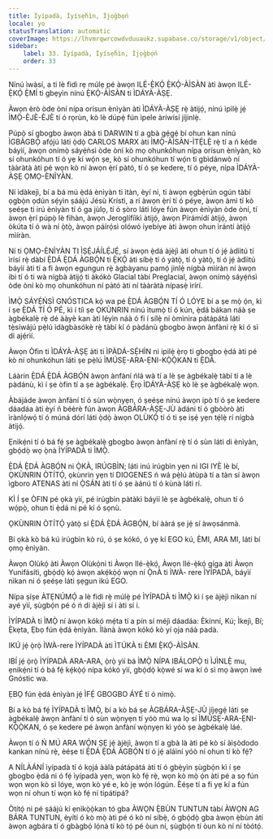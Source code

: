 ```yaml
---
title: Ìyípadà, Ìyísẹ́hìn, Ìjọ̀gbọ́n
locale: yo
statusTranslation: automatic
coverImage: https://lhvmrqwrcowdvduuaukz.supabase.co/storage/v1/object/public/strapi-uploads/small_cover-educacion-fundamental.webp-2d51a7828a2b1309555be27f7e2a61a0.webp
sidebar:
    label: 33. Ìyípadà, Ìyísẹ́hìn, Ìjọ̀gbọ́n
    order: 33
---
```

Nínú ìwàsí, a ti lè fidi rẹ múlẹ pé àwọn ILÉ-Ẹ̀KỌ́ Ẹ̀KỌ́-ÀÌSÀN àti àwọn ILÉ-Ẹ̀KỌ́ Ẹ̀MÍ ti gbẹyìn nínú Ẹ̀KỌ́-ÀÌSÀN ti ÌDÁYÀ-ÀṢẸ.

Àwọn èrò òde òní nípa orísun ènìyàn àti ÌDÁYÀ-ÀṢẸ rẹ̀ àtijọ́, nínú ìpìlẹ̀ jẹ́ ÌMỌ̀-ÈJÈ-ÈJÈ tí ó rọrùn, kò lè dúpẹ́ fún ìpele àríwísí jíjinlẹ̀.

Púpọ̀ sí gbogbo àwọn àbá ti DARWIN tí a gbà gẹ́gẹ́ bí ohun kan nínú ÌGBÀGBỌ́ afọ́jú láti ọ̀dọ̀ CARLOS MARX àti ÌMỌ̀-ÀÌSÀN-ÌTẸ́LẸ̀ rẹ̀ tí a ń kéde báyìí, àwọn onímọ̀ sáyẹ́ǹsì òde òní kò mọ ohunkóhun nípa orísun ènìyàn, kò sí ohunkóhun tí ó yẹ kí wọ́n ṣe, kò sí ohunkóhun tí wọ́n ti gbìdánwò ní tààràtà àti pé wọn kò ní àwọn ẹ̀rí pàtó, tí ó ṣe kedere, tí ó péye, nípa ÌDÁYÀ-ÀṢẸ ỌMỌ-ÈNÌYÀN.

Ní ìdàkejì, bí a bá mú ẹ̀dá ènìyàn ti ìtàn, èyí ni, ti àwọn ẹgbẹ̀rún ogún tàbí ọgbọ̀n ọdún sẹ́yìn ṣáájú Jésù Krístì, a rí àwọn ẹ̀rí tí ó péye, àwọn àmì tí kò ṣeéṣe ti irú ènìyàn tí ó ga jùlọ, tí ó ṣòro láti lóye fún àwọn ènìyàn òde òní, tí àwọn ẹ̀rí púpọ̀ lè fihàn, àwọn Jeroglífíìkì àtijọ́, àwọn Pírámídí àtijọ́, àwọn òkúta tí ó wà ní ọ̀tọ̀, àwọn páírọ́sì olówó iyebíye àti àwọn ohun ìrántí àtijọ́ mìíràn.

Ní ti ỌMỌ-ÈNÌYÀN TI ÌṢẸ́JÁÍLẸ́JẸ́, sí àwọn ẹ̀dá àjèjì àti ohun tí ó jẹ́ àdììtú tí ìrísí rẹ̀ dàbí Ẹ̀DÁ Ẹ̀DÁ ÀGBỌ́N ti Ẹ̀KỌ́ àti síbẹ̀ tí ó yàtọ̀, tí ó yàtọ̀, tí ó jẹ́ àdììtú báyìí àti tí a fi àwọn egungun rẹ̀ àgbàyanu pamọ́ jinlẹ̀ nígbà mìíràn ní àwọn ibi tí ó ti wà nígbà àtijọ́ ti àkókò Glacial tàbí Preglacial, àwọn onímọ̀ sáyẹ́ǹsì òde òní kò mọ ohunkóhun ní pàtó àti ní tààràtà nípasẹ̀ ìrírí.

ÌMỌ̀ SÁYẸ́ŃSÌ GNÓSTICA kọ́ wa pé Ẹ̀DÁ ÀGBỌ́N TÍ Ó LÓYE bí a ṣe mọ̀ ọ́n, kì í ṣe Ẹ̀DÁ TÍ Ó PÉ, kì í tíì ṣe ỌKÙNRIN nínú ìtumọ̀ tí ó kún, ẹ̀dá bákan náà ṣe àgbékalẹ̀ rẹ̀ dé ààyè kan àti lẹ́yìn náà ó fi í sílẹ̀ ní òmìnira pátápátá láti tẹ̀síwájú pẹ̀lú ìdàgbàsókè rẹ̀ tàbí kí ó pàdánù gbogbo àwọn ànfàní rẹ̀ kí ó sì di ajẹ́rìí.

Àwọn Òfin ti ÌDÁYÀ-ÀṢẸ àti ti ÌPÀDÁ-SẸ́HÌN ni ipilẹ̀ ẹ̀rọ ti gbogbo ẹ̀dá àti pé kò ní ohunkóhun láti ṣe pẹ̀lú ÌMÚSẸ-ARA-ẸNI-KỌ̀Ọ̀KAN ti Ẹ̀DÁ.

Láàrin Ẹ̀DÁ Ẹ̀DÁ ÀGBỌ́N àwọn ànfàní ńlá wà tí a lè ṣe àgbékalẹ̀ tàbí tí a lè pàdánù, kì í ṣe òfin tí a ṣe àgbékalẹ̀. Ẹ̀rọ ÌDÁYÀ-ÀṢẸ kò lè ṣe àgbékalẹ̀ wọn.

Àbájáde àwọn ànfàní tí ó sùn wọ̀nyẹn, ó ṣeéṣe nínú àwọn ipò tí ó ṣe kedere dáadáa àti èyí ń béèrè fún àwọn ÀGBÁRA-ÀṢẸ-JÙ àdáni tí ó gbòòrò àti ìrànlọ́wọ́ tí ó múná dórí láti ọ̀dọ̀ àwọn OLÙKỌ́ tí ó ti ṣe iṣẹ́ yẹn tẹ́lẹ̀ rí nígbà àtijọ́.

Ẹnikẹ́ni tí ó bá fẹ́ ṣe àgbékalẹ̀ gbogbo àwọn ànfàní rẹ̀ tí ó sùn láti di ènìyàn, gbọ́dọ̀ wọ ọ̀nà ÌYÍPADÀ ti ÌMỌ̀.

Ẹ̀DÁ Ẹ̀DÁ ÀGBỌ́N ni Ọ̀KÀ, IRÚGBÌN; láti inú irúgbìn yẹn ni IGI IYÈ lè bí, ỌKÙNRIN ÒTÍTỌ́, ọkùnrin yẹn tí DIOGENES ń wá pẹ̀lú àtùpà tí a tàn sí àwọn ìgboro ATENAS àti ní Ọ̀SÁN àti tí ó ṣe àánú tí ó kùnà láti rí.

KÌ Í ṣe ÒFIN pé ọkà yìí, pé irúgbìn pàtàkì báyìí lè ṣe àgbékalẹ̀, ohun tí ó wọ́pọ̀, ohun ti ẹ̀dá ni pé kí ó sọnù.

ỌKÙNRIN ÒTÍTỌ́ yàtọ̀ sí Ẹ̀DÁ Ẹ̀DÁ ÀGBỌ́N, bí ààrá ṣe jẹ́ sí àwọsánmà.

Bí ọkà kò bá kú irúgbìn kò rú, ó ṣe kókó, ó yẹ kí EGO kú, ÈMI, ARA MI, láti bí ọmọ ènìyàn.

Àwọn Olùkọ́ àti Àwọn Olùkọ́ni ti Àwọn Ilé-ẹ̀kọ́, Àwọn Ilé-ẹ̀kọ́ gíga àti Àwọn Yunifásítì, gbọ́dọ̀ kọ́ àwọn akẹ́kọ̀ọ́ wọn ní Ọ̀nÀ ti ÌWÀ- rere ÌYÍPADÀ, báyìí nìkan ni ó ṣeéṣe láti ṣẹgun ikú EGO.

Nípa ṣíṣe ÀTẸNÚMỌ́ a lè fidi rẹ̀ múlẹ̀ pé ÌYÍPADÀ ti ÌMỌ̀ kì í ṣe àjèjì nìkan ní ayé yìí, ṣùgbọ́n pé ó ń di àjèjì sí i àti sí i.

ÌYÍPADÀ ti ÌMỌ̀ ní àwọn kókó mẹ́ta tí a pín sí méjì dáadáa: Èkínní, Kú; Ìkejì, Bí; Ẹ̀kẹta, Ẹbọ fún ẹ̀dá ènìyàn. Ìlànà àwọn kókó kò yí ọja náà padà.

IKÚ jẹ́ ọ̀rọ̀ ÌWÀ-rere ÌYÍPADÀ àti ÌTÚKÀ ti ÈMI Ẹ̀KỌ́-ÀÌSÀN.

IBÍ jẹ́ ọ̀rọ̀ ÌYÍPADÀ ARA-ARA, ọ̀rọ̀ yìí bá ÌMỌ̀ NÍPA IBÁLOPỌ̀ ti ÌJÌNLẸ̀ mu, ẹnikẹ́ni tí ó bá fẹ́ kẹ́kọ̀ọ́ nípa kókó yìí, gbọ́dọ̀ kọ̀wé sí wa kí ó sì mọ àwọn ìwé Gnóstic wa.

ẸBỌ fún ẹ̀dá ènìyàn jẹ́ ÌFẸ́ GBOGBO ÁYÉ tí ó nímọ̀.

Bí a kò bá fẹ́ ÌYÍPADÀ ti ÌMỌ̀, bí a kò bá ṣe ÀGBÁRA-ÀṢẸ-JÙ jíjẹgẹ́ láti ṣe àgbékalẹ̀ àwọn ànfàní tí ó sùn wọ̀nyẹn tí yóò mú wa lọ sí ÌMÚSẸ-ARA-ẸNI-KỌ̀Ọ̀KAN, ó ṣe kedere pé àwọn ànfàní wọ̀nyẹn kì yóò ṣe àgbékalẹ̀ láé.

Àwọn tí ó Ń MÚ ARA WỌ́N ṢẸ jẹ́ àjèjì, àwọn tí a gbà là àti pé kò sí àìṣòdodo kankan nínú rẹ̀, èéṣe tí Ẹ̀DÁ Ẹ̀DÁ ÀGBỌ́N tí ó jẹ́ aláìní yóò ní ohun tí kò fẹ́?

A NÍLÀÁNÍ ìyípadà tí ó kọjá ààlà pátápátá àti tí ó gbẹ̀yìn ṣùgbọ́n kì í ṣe gbogbo ẹ̀dá ni ó fẹ́ ìyípadà yẹn, wọn kò fẹ́ rẹ̀, wọn kò mọ̀ ọ́n àti pé a sọ fún wọn wọn kò sì lóye, wọn kò yé e, kò jẹ wọ́n lógún. Èéṣe tí a fi yẹ kí a fún wọn ní ohun tí wọn kò fẹ́ ní tipátipá?

Òtítọ́ ni pé ṣáájú kí ẹnìkọ̀ọ̀kan tó gba ÀWỌN Ẹ̀BÙN TUNTUN tàbí ÀWỌN AG BÁRA TUNTUN, èyítí ó kò mọ̀ àti pé ó kò ní síbẹ̀, ó gbọ́dọ̀ gba àwọn ẹ̀bùn àti àwọn agbára tí ó gbàgbọ́ lọ́nà tí kò tọ́ pé òun ní, ṣùgbọ́n tí òun kò ní ní tòótọ́.

